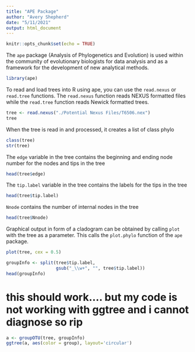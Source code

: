 ```yaml
---
title: "APE Package"
author: "Avery Shepherd"
date: "5/11/2021"
output: html_document
---
```


```r
knitr::opts_chunk$set(echo = TRUE)
```


The <code>ape</code> package (Analysis of Phylogenetics and Evolution) is used within the community of evolutionary biologists for data analysis and as a framework for the development of new analytical methods.
```r
library(ape)
```

To read and load trees into R using ape, you can use the <code>read.nexus</code> or <code>read.tree</code> functions. The <code>read.nexus</code> function reads NEXUS formatted files while the <code>read.tree</code> function reads Newick formatted trees.
```r
tree <- read.nexus("./Potential Nexus Files/T6506.nex")
tree
```

When the tree is read in and processed, it creates a list of class phylo

```r
class(tree)
str(tree)
```

The <code>edge</code> variable in the tree contains the beginning and ending node number for the nodes and tips in the tree
```r
head(tree$edge)
```

The <code>tip.label</code> variable in the tree contains  the labels for the tips in the tree
```r
head(tree$tip.label)
```

<code>Nnode</code> contains the number of internal nodes in the tree
```r
head(tree$Nnode)
```

Graphical output in form of a cladogram can be obtained by calling <code>plot</code> with the tree as a parameter. This calls the <code>plot.phylo</code> function of the <code>ape</code> package. 
```r
plot(tree, cex = 0.5)
```



```r
groupInfo <- split(tree$tip.label, 
                   gsub("_\\w+", "", tree$tip.label))
head(groupInfo)
```

# this should work.... but my code is not working with ggtree and i cannot diagnose so rip
```r
a <- groupOTU(tree, groupInfo)
ggtree(a, aes(color = group), layout='circular')
```

```r

```


```r

```




